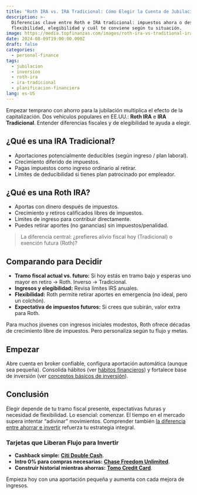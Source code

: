 ```yaml
---
title: "Roth IRA vs. IRA Tradicional: Cómo Elegir la Cuenta de Jubilación Correcta"
description: >-
  Diferencias clave entre Roth e IRA tradicional: impuestos ahora o después,
  flexibilidad, elegibilidad y cuál te conviene según tu situación.
image: https://media.topfinanzas.com/images/roth-ira-vs-traditional-ira-choosing-the-right-retirement-account-for-you-2.webp
date: 2024-08-09T19:00:00.000Z
draft: false
categories:
  - personal-finance
tags:
  - jubilacion
  - inversion
  - roth-ira
  - ira-tradicional
  - planificacion-financiera
lang: es-US
---
```


Empezar temprano con ahorro para la jubilación multiplica el efecto de la capitalización. Dos vehículos populares en EE.UU.: **Roth IRA** e **IRA Tradicional**. Entender diferencias fiscales y de elegibilidad te ayuda a elegir.

## ¿Qué es una IRA Tradicional?

- Aportaciones potencialmente deducibles (según ingreso / plan laboral).
- Crecimiento diferido de impuestos.
- Pagas impuestos como ingreso ordinario al retirar.
- Límites de deducibilidad si tienes plan patrocinado por empleador.

## ¿Qué es una Roth IRA?

- Aportas con dinero después de impuestos.
- Crecimiento y retiros calificados libres de impuestos.
- Límites de ingreso para contribuir directamente.
- Puedes retirar aportes (no ganancias) sin impuestos/penalidad.

> La diferencia central: ¿prefieres alivio fiscal hoy (Tradicional) o exención futura (Roth)?

## Comparando para Decidir

- **Tramo fiscal actual vs. futuro:** Si hoy estás en tramo bajo y esperas uno mayor en retiro → Roth. Inverso → Tradicional.
- **Ingresos y elegibilidad:** Revisa límites IRS anuales.
- **Flexibilidad:** Roth permite retirar aportes en emergencia (no ideal, pero un colchón).
- **Expectativa de impuestos futuros:** Si crees que subirán, valor extra para Roth.

Para muchos jóvenes con ingresos iniciales modestos, Roth ofrece décadas de crecimiento libre de impuestos. Pero personaliza según tu flujo y metas.

## Empezar

Abre cuenta en broker confiable, configura aportación automática (aunque sea pequeña). Consolida hábitos (ver [hábitos financieros](/finanzas-personales/construyendo-buenos-habitos-financieros-la-consistencia-es-clave)) y fortalece base de inversión (ver [conceptos básicos de inversión](/finanzas-personales/los-conceptos-basicos-de-la-inversion-como-empezar-sin-ser-un-experto)).

## Conclusión

Elegir depende de tu tramo fiscal presente, expectativas futuras y necesidad de flexibilidad. Lo esencial: comenzar. El tiempo en el mercado supera intentar “adivinar” movimientos. Comprender también [la diferencia entre ahorrar e invertir](/finanzas-personales/the-difference-between-saving-and-investing-which-should-you-do-first) refuerza tu estrategia integral.

<AdZone id="us_site_4" />

### Tarjetas que Liberan Flujo para Invertir

- **Cashback simple:** [**Citi Double Cash**](/soluciones-financieras/citi-double-cash-credit-card-benefits-earn-2-cashback-on-every-purchase).
- **Intro 0% para compras necesarias:** [**Chase Freedom Unlimited**](/soluciones-financieras/chase-freedom-unlimited-credit-card-benefits-unlimited-cashback-more).
- **Construir historial mientras ahorras:** [**Tomo Credit Card**](/soluciones-financieras/beneficios-de-la-tarjeta-de-credito-tomo-construye-credito-gana-recompensas-sin-comisiones).

Empieza hoy con una aportación pequeña y aumenta con cada mejora de ingresos.
